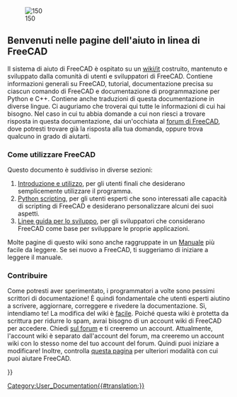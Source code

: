 <languages/>
{{docnav/it
|
|[[About_FreeCAD/it|Informazioni su FreeCAD]]
}}

[[Image:Crystal_Clear_app_tutorials.png|right|150]]

<span id="Welcome_to_the_FreeCAD_on-line_help"></span>
==Benvenuti nelle pagine dell'aiuto in linea di FreeCAD==

Il sistema di aiuto di FreeCAD è ospitato su un [http://wiki.freecad.org wiki/it] costruito, mantenuto e sviluppato dalla comunità di utenti e sviluppatori di FreeCAD. Contiene informazioni generali su FreeCAD, tutorial, documentazione precisa su ciascun comando di FreeCAD e documentazione di programmazione per Python e C++. Contiene anche traduzioni di questa documentazione in diverse lingue. Ci auguriamo che troverai qui tutte le informazioni di cui hai bisogno. Nel caso in cui tu abbia domande a cui non riesci a trovare risposta in questa documentazione, dai un'occhiata al [http://forum.freecadweb.org/index.php forum di FreeCAD], dove potresti trovare già la risposta alla tua domanda, oppure trova qualcuno in grado di aiutarti.

<span id="How_to_use"></span>
=== Come utilizzare FreeCAD ===

Questo documento è suddiviso in diverse sezioni:
# [[User_hub/it|Introduzione e utilizzo]], per gli utenti finali che desiderano semplicemente utilizzare il programma.
# [[Power_users hub/it|Python scripting]], per gli utenti esperti che sono interessati alle capacità di scripting di FreeCAD e desiderano personalizzare alcuni dei suoi aspetti.
# [[Developer_hub/it|Linee guida per lo sviluppo]], per gli sviluppatori che considerano FreeCAD come base per sviluppare le proprie applicazioni.

Molte pagine di questo wiki sono anche raggruppate in un [[Manual/it|Manuale]] più facile da leggere. Se sei nuovo a FreeCAD, ti suggeriamo di iniziare a leggere il manuale.

<span id="Contribute"></span>
=== Contribuire ===

Come potresti aver sperimentato, i programmatori a volte sono pessimi scrittori di documentazione! È quindi fondamentale che utenti esperti aiutino a scrivere, aggiornare, correggere e rivedere la documentazione. Sì, intendiamo te! La modifica del wiki è [https://www.mediawiki.org/wiki/Help:Formatting/it facile]. Poiché questa wiki è protetta da scrittura per ridurre lo spam, avrai bisogno di un account wiki di FreeCAD per accedere. Chiedi [https://forum.freecad.org/viewtopic.php?t=6830 sul forum] e ti creeremo un account. Attualmente, l'account wiki è separato dall'account del forum, ma creeremo un account wiki con lo stesso nome del tuo account del forum. Quindi puoi iniziare a modificare! Inoltre, controlla [http://www.freecadweb.org/wiki/index.php?title=Help_FreeCAD/it questa pagina] per ulteriori modalità con cui puoi aiutare FreeCAD.

{{docnav/it
|
|[[About_FreeCAD/it|Informazioni su FreeCAD]]
}}

{{Userdocnavi{{#translation:}}}}
[[Category:User_Documentation{{#translation:}}]]